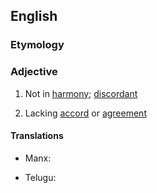 ==English==

===Etymology===
{{prefix|in|harmonious|lang=en}}

===Adjective===
{{en-adj}}

# {{lb|en|music}} Not in [[harmony]]; [[discordant]]
# Lacking [[accord]] or [[agreement]]

====Translations====
{{trans-top|music: not in harmony; discordant}}
* Manx: {{t|gv|neuving}}
{{trans-mid}}
* Telugu: {{t+|te|అపస్వరము}}
{{trans-bottom}}

{{trans-top|lacking accord or agreement}}
{{trans-mid}}
{{trans-bottom}}